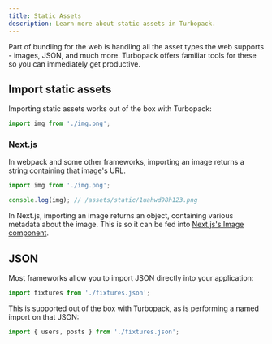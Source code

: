 ```yaml
---
title: Static Assets
description: Learn more about static assets in Turbopack.
---
```


Part of bundling for the web is handling all the asset types the web supports - images, JSON, and much more. Turbopack offers familiar tools for these so you can immediately get productive.

## Import static assets

Importing static assets works out of the box with Turbopack:

```ts title="my-file.ts"
import img from './img.png';
```

### Next.js

In webpack and some other frameworks, importing an image returns a string containing that image's URL.

```ts title="my-file.ts"
import img from './img.png';

console.log(img); // /assets/static/1uahwd98h123.png
```

In Next.js, importing an image returns an object, containing various metadata about the image. This is so it can be fed into [Next.js's Image component](https://nextjs.org/docs/basic-features/image-optimization#local-images).

## JSON

Most frameworks allow you to import JSON directly into your application:

```ts title="my-file.ts"
import fixtures from './fixtures.json';
```

This is supported out of the box with Turbopack, as is performing a named import on that JSON:

```ts title="my-file.ts"
import { users, posts } from './fixtures.json';
```
